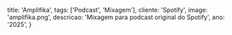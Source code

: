   title: 'Amplifika',
  tags: ['Podcast', 'Mixagem'],
  cliente: 'Spotify',
  image: 'amplifika.png',
  descricao: 'Mixagem para podcast original do Spotify',
  ano: '2025',
}
